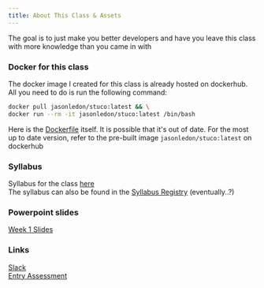 ```yaml
---
title: About This Class & Assets
---
```



The goal is to just make you better developers and have you leave this class with more knowledge than you came in with

### Docker for this class

The docker image I created for this class is already hosted on dockerhub. All you need to do is run the following command:
```bash
docker pull jasonledon/stuco:latest && \
docker run --rm -it jasonledon/stuco:latest /bin/bash
```
Here is the [Dockerfile](https://intro-to-cmdline-tools.jtledon.com/Dockerfile) itself. It is possible that it's out of date. For the most up to date version, refer to the pre-built image `jasonledon/stuco:latest` on dockerhub

### Syllabus
Syllabus for the class [here](https://intro-to-cmdline-tools.jtledon.com/98172-Syllabus.docx)\
The syllabus can also be found in the [Syllabus Registry](https://canvas.cmu.edu/courses/sis_course_id:syllabus-registry) (eventually..?)

### Powerpoint slides

[Week 1 Slides]()


### Links
[Slack](https://bit.ly/jledon-stuco-slack) \
[Entry Assessment](https://bit.ly/jledon-stuco-assessment)
